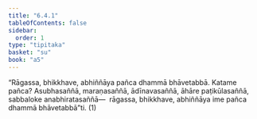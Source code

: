 ```yaml
---
title: "6.4.1"
tableOfContents: false
sidebar:
  order: 1
type: "tipitaka"
basket: "su"
book: "a5"
---
```



<DynamicBreadcrumb />

<Division number="303" book="a5">

<Paragraph number="1406" book="a5">
“Rāgassa, bhikkhave, abhiññāya pañca dhammā bhāvetabbā. Katame pañca? Asubhasaññā, maraṇasaññā, ādīnavasaññā, āhāre paṭikūlasaññā, sabbaloke anabhiratasaññā—  rāgassa, bhikkhave, abhiññāya ime pañca dhammā bhāvetabbā”ti. (1)
</Paragraph>
</Division>